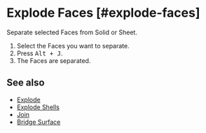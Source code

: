 
# Explode Faces [#explode-faces]

<Reference shortcut="" command="Explode Faces" button="" />

Separate selected Faces from Solid or Sheet.

1. Select the Faces you want to separate.
2. Press <kbd>Alt + J</kbd>.
3. The Faces are separated.

## See also
- [Explode](./explode)
- [Explode Shells](./explode-shells)
- [Join](./join)
- [Bridge Surface](./bridge-surface)


